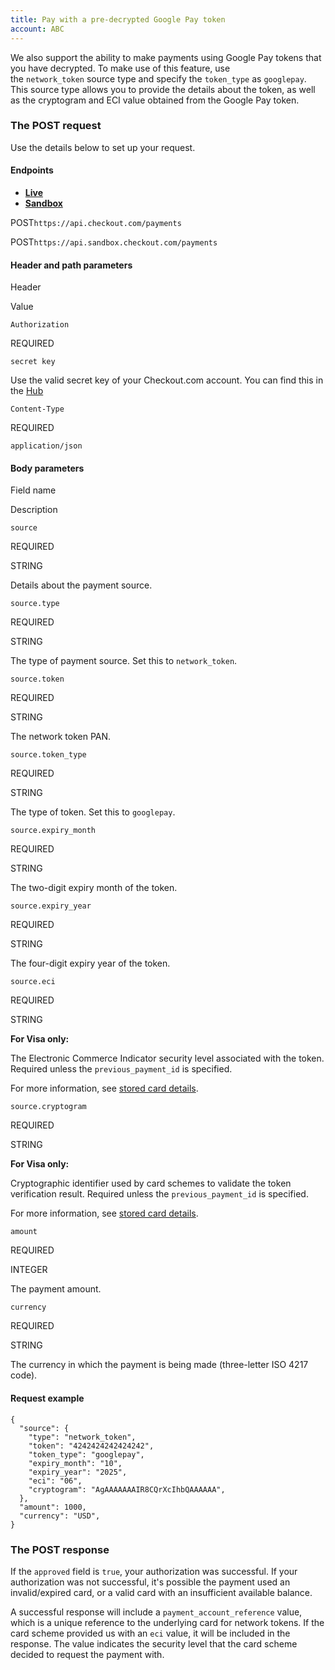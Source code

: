 ```yaml
---
title: Pay with a pre-decrypted Google Pay token
account: ABC
---
```


We also support the ability to make payments using Google Pay tokens that you have decrypted. To make use of this feature, use the `network_token` source type and specify the `token_type` as `googlepay`. This source type allows you to provide the details about the token, as well as the cryptogram and ECI value obtained from the Google Pay token.

### The POST request

Use the details below to set up your request.

#### Endpoints

*   [**Live**](#tabs-c683ebf2-5523-4a7e-a6b9-8164cc3f4872-1)
*   [**Sandbox**](#tabs-c683ebf2-5523-4a7e-a6b9-8164cc3f4872-2)

POST`https://api.checkout.com/payments`

POST`https://api.sandbox.checkout.com/payments`

#### Header and path parameters

Header

Value

`Authorization`

REQUIRED

`secret key`

Use the valid secret key of your Checkout.com account. You can find this in the [Hub](https://hub.checkout.com/v2)

`Content-Type`

REQUIRED

`application/json`

#### Body parameters

Field name

Description

`source`

REQUIRED

STRING

Details about the payment source.

`source.type`

REQUIRED

STRING

The type of payment source. Set this to `network_token`.

`source.token`

REQUIRED

STRING

The network token PAN.

`source.token_type`

REQUIRED

STRING

The type of token. Set this to `googlepay`.

`source.expiry_month`

REQUIRED

STRING

The two-digit expiry month of the token.

`source.expiry_year`

REQUIRED

STRING

The four-digit expiry year of the token.

`source.eci`

REQUIRED

STRING

  

**For Visa only:**

The Electronic Commerce Indicator security level associated with the token. Required unless the `previous_payment_id` is specified.

For more information, see [stored card details](/display/DOCS/Requirements+for+stored+payment+details).  

`source.cryptogram`

REQUIRED

STRING

  

**For Visa only:**

Cryptographic identifier used by card schemes to validate the token verification result. Required unless the `previous_payment_id` is specified.

For more information, see [stored card details](/display/DOCS/Requirements+for+stored+payment+details).

`amount`

REQUIRED

INTEGER

The payment amount.

`currency`

REQUIRED

STRING

The currency in which the payment is being made (three-letter ISO 4217 code).

#### Request example

    {
      "source": {
        "type": "network_token",
        "token": "4242424242424242",
        "token_type": "googlepay",
        "expiry_month": "10",
        "expiry_year": "2025",
        "eci": "06",
        "cryptogram": "AgAAAAAAAIR8CQrXcIhbQAAAAAA",
      },
      "amount": 1000,
      "currency": "USD",
    }

### The POST response

If the `approved` field is `true`, your authorization was successful. If your authorization was not successful, it's possible the payment used an invalid/expired card, or a valid card with an insufficient available balance.

A successful response will include a `payment_account_reference` value, which is a unique reference to the underlying card for network tokens. If the card scheme provided us with an `eci` value, it will be included in the response. The value indicates the security level that the card scheme decided to request the payment with.
